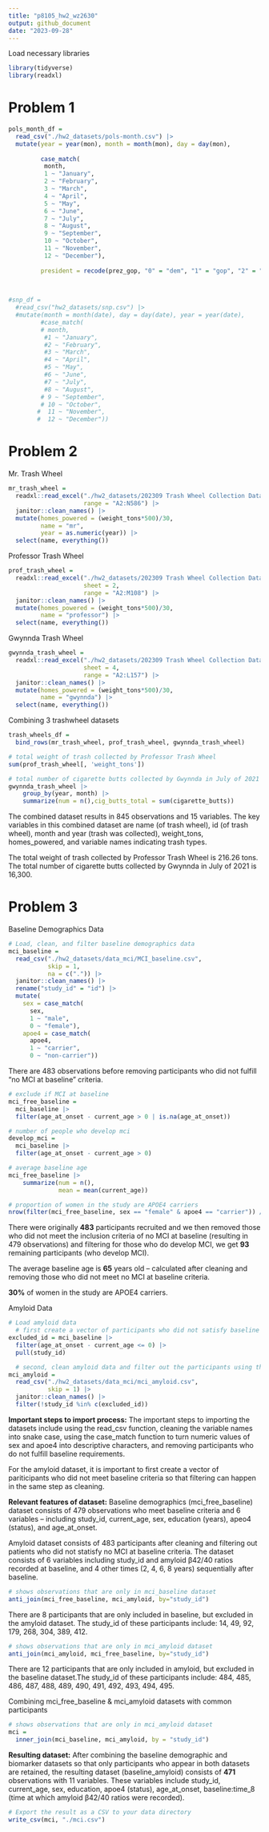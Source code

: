 ```yaml
---
title: "p8105_hw2_wz2630"
output: github_document
date: "2023-09-28"
---
```

Load necessary libraries
```r
library(tidyverse)
library(readxl)
```

# Problem 1
```r
pols_month_df = 
  read_csv("./hw2_datasets/pols-month.csv") |> 
  mutate(year = year(mon), month = month(mon), day = day(mon),
         
         case_match(
          month,
          1 ~ "January",
          2 ~ "February",
          3 ~ "March",
          4 ~ "April",
          5 ~ "May",
          6 ~ "June",
          7 ~ "July",
          8 ~ "August",
          9 ~ "September",
          10 ~ "October",
          11 ~ "November",
          12 ~ "December"),
         
         president = recode(prez_gop, "0" = "dem", "1" = "gop", "2" = "gop"))
    
  
```


```r
#snp_df = 
  #read_csv("hw2_datasets/snp.csv") |> 
  #mutate(month = month(date), day = day(date), year = year(date),
         #case_match(
         # month,
          #1 ~ "January",
          #2 ~ "February",
          #3 ~ "March",
          #4 ~ "April",
          #5 ~ "May",
          #6 ~ "June",
          #7 ~ "July",
          #8 ~ "August",
         # 9 ~ "September",
         # 10 ~ "October",
        #  11 ~ "November",
        #  12 ~ "December"))
```


# Problem 2

Mr. Trash Wheel
```r
mr_trash_wheel = 
  readxl::read_excel("./hw2_datasets/202309 Trash Wheel Collection Data.xlsx", 
                     range = "A2:N586") |> 
  janitor::clean_names() |> 
  mutate(homes_powered = (weight_tons*500)/30, 
         name = "mr",
         year = as.numeric(year)) |> 
  select(name, everything())
```

Professor Trash Wheel
```r
prof_trash_wheel = 
  readxl::read_excel("./hw2_datasets/202309 Trash Wheel Collection Data.xlsx", 
                     sheet = 2, 
                     range = "A2:M108") |> 
  janitor::clean_names() |> 
  mutate(homes_powered = (weight_tons*500)/30, 
         name = "professor") |> 
  select(name, everything())
```

Gwynnda Trash Wheel
```r
gwynnda_trash_wheel = 
  readxl::read_excel("./hw2_datasets/202309 Trash Wheel Collection Data.xlsx", 
                     sheet = 4, 
                     range = "A2:L157") |> 
  janitor::clean_names() |> 
  mutate(homes_powered = (weight_tons*500)/30, 
         name = "gwynnda") |> 
  select(name, everything())
```

Combining 3 trashwheel datasets
```r
trash_wheels_df =
  bind_rows(mr_trash_wheel, prof_trash_wheel, gwynnda_trash_wheel)

# total weight of trash collected by Professor Trash Wheel
sum(prof_trash_wheel[, 'weight_tons'])

# total number of cigarette butts collected by Gwynnda in July of 2021
gwynnda_trash_wheel |> 
    group_by(year, month) |>  
    summarize(num = n(),cig_butts_total = sum(cigarette_butts))
```

The combined dataset results in 845 observations and 15 variables. The key variables in this combined dataset are
name (of trash wheel), id (of trash wheel), month and year (trash was collected), weight_tons, homes_powered, and variable names indicating trash types.

The total weight of trash collected by Professor Trash Wheel is 216.26 tons.
The total number of cigarette butts collected by Gwynnda in July of 2021 is 16,300.



# Problem 3

Baseline Demographics Data
```r
# Load, clean, and filter baseline demographics data
mci_baseline = 
  read_csv("./hw2_datasets/data_mci/MCI_baseline.csv",
           skip = 1,
           na = c(".")) |> 
  janitor::clean_names() |> 
  rename("study_id" = "id") |> 
  mutate(
    sex = case_match(
      sex, 
      1 ~ "male",
      0 ~ "female"),
    apoe4 = case_match(
      apoe4, 
      1 ~ "carrier", 
      0 ~ "non-carrier"))
```
There are 483 observations before removing participants who did not fulfill "no MCI at baseline" criteria.

```r
# exclude if MCI at baseline
mci_free_baseline = 
  mci_baseline |> 
  filter(age_at_onset - current_age > 0 | is.na(age_at_onset)) 

# number of people who develop mci
develop_mci = 
  mci_baseline |> 
  filter(age_at_onset - current_age > 0)

# average baseline age
mci_free_baseline |> 
    summarize(num = n(),
              mean = mean(current_age))

# proportion of women in the study are APOE4 carriers
nrow(filter(mci_free_baseline, sex == "female" & apoe4 == "carrier")) / nrow(filter(mci_free_baseline, sex == "female"))
```
There were originally **483** participants recruited and we then removed those who did not meet the inclusion criteria of no MCI at baseline (resulting in 479 observations) and filtering for those who do develop MCI, we get **93** remaining participants (who develop MCI).

The average baseline age is **65** years old -- calculated after cleaning and removing those who did not meet no MCI
at baseline criteria.

**30%** of women in the study are APOE4 carriers.


Amyloid Data
```r
# Load amyloid data
  # first create a vector of participants who did not satisfy baseline criteria
excluded_id = mci_baseline |> 
  filter(age_at_onset - current_age <= 0) |> 
  pull(study_id)

  # second, clean amyloid data and filter out the participants using the vector
mci_amyloid = 
  read_csv("./hw2_datasets/data_mci/mci_amyloid.csv",
           skip = 1) |> 
  janitor::clean_names() |> 
  filter(!study_id %in% c(excluded_id))
```

**Important steps to import process:**
The important steps to importing the datasets include using the read_csv function, cleaning the variable names into snake case, using the case_match function to turn numeric values of sex and apoe4 into descriptive characters, and removing participants who do not fulfill baseline requirements.

For the amyloid dataset, it is important to first create a vector of pariticipants who did not meet baseline criteria so that filtering can happen in the same step as cleaning.

**Relevant features of dataset:**
Baseline demographics (mci_free_baseline) dataset consists of 479 observations who meet baseline criteria and 6 variables -- including study_id, current_age, sex, education (years), apeo4 (status), and age_at_onset.

Amyloid dataset consists of 483 participants after cleaning and filtering out patients who did not statisfy no MCI at baseline criteria. The dataset consists of 6 variables including study_id and amyloid β42/40 ratios recorded at baseline, and 4 other times (2, 4, 6, 8 years) sequentially after baseline. 


```r
# shows observations that are only in mci_baseline dataset
anti_join(mci_free_baseline, mci_amyloid, by="study_id")
```
There are 8 participants that are only included in baseline, but excluded in the amyloid dataset. The study_id of
these participants include: 14, 49, 92, 179, 268, 304, 389, 412.


```r
# shows observations that are only in mci_amyloid dataset
anti_join(mci_amyloid, mci_free_baseline, by="study_id")
```
There are 12 participants that are only included in amyloid, but excluded in the baseline dataset.The study_id of
these participants include: 484, 485, 486, 487, 488, 489, 490, 491, 492, 493, 494, 495.


Combining mci_free_baseline & mci_amyloid datasets with common participants
```r
# shows observations that are only in mci_amyloid dataset
mci = 
  inner_join(mci_baseline, mci_amyloid, by = "study_id")
```
**Resulting dataset:**
After combining the baseline demographic and biomarker datasets so that only participants who appear in both datasets are retained, the resulting dataset (baseline_amyloid) consists of **471** observations with 11 variables. These variables include study_id, current_age, sex, education, apoe4 (status), age_at_onset, baseline:time_8 (time at which amyloid β42/40 ratios were recorded).


```r
# Export the result as a CSV to your data directory
write_csv(mci, "./mci.csv")
```








